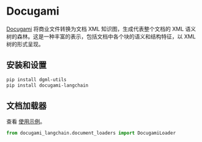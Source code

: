 # Docugami

[Docugami](https://docugami.com) 将商业文件转换为文档 XML 知识图，生成代表整个文档的 XML 语义树的森林。这是一种丰富的表示，包括文档中各个块的语义和结构特征，以 XML 树的形式呈现。

## 安装和设置

```bash
pip install dgml-utils
pip install docugami-langchain
```

## 文档加载器

查看 [使用示例](/docs/integrations/document_loaders/docugami)。

```python
from docugami_langchain.document_loaders import DocugamiLoader
```